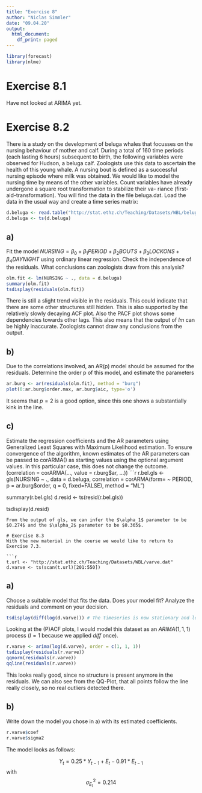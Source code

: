 ```yaml
---
title: "Exercise 8"
author: "Niclas Simmler"
date: "09.04.20"
output:
  html_document:
    df_print: paged
---
```

```r
library(forecast)
library(nlme)
```

# Exercise 8.1
Have not looked at ARIMA yet.

# Exercise 8.2

There is a study on the development of beluga whales that focusses on the nursing behaviour of mother and calf. During a total of 160 time periods (each lasting 6 hours) subsequent to birth, the following variables were observed for Hudson, a beluga calf. Zoologists use this data to ascertain the health of this young whale. 
A nursing bout is defined as a successful nursing episode where milk was obtained. We would like to model the nursing time by means of the other variables. Count variables have already undergone a square root transformation to stabilize their va- riance (first-aid-transformation). You will find the data in the file beluga.dat. Load the data in the usual way and create a time series matrix:
```r
d.beluga <- read.table("http://stat.ethz.ch/Teaching/Datasets/WBL/beluga.dat", header = TRUE)
d.beluga <- ts(d.beluga)
```

## a)
Fit the model $NURSING = \beta_0 + \beta_1 PERIOD + \beta_2 BOUTS + \beta_3 LOCKONS + \beta_4 DAYNIGHT$ using ordinary linear regression. Check the independence of the residuals. What conclusions can zoologists draw from this analysis?

```r
olm.fit <- lm(NURSING ~ ., data = d.beluga)
summary(olm.fit)
tsdisplay(residuals(olm.fit))
```
There is still a slight trend visible in the residuals. This could indicate that there are some other structures still hidden. This is also supported by the relatively slowly decaying ACF plot. Also the PACF plot shows some dependencies towards other lags. This also means that the output of $lm$ can be highly inaccurate. Zoologists cannot draw any conclusions from the output. 

## b)
Due to the correlations involved, an AR(p) model should be assumed for the residuals. Determine the order p of this model, and estimate the parameters
```r
ar.burg <- ar(residuals(olm.fit), method = "burg")
plot(0:ar.burg$order.max, ar.burg$aic, type='o')
```
It seems that $p=2$ is a good option, since this one shows a substantially kink in the line.

## c)
Estimate the regression coefficients and the AR parameters using Generalized Least Squares with Maximum Likelihood estimation. 
To ensure convergence of the algorithm, known estimates of the AR parameters can be passed to corARMA() as starting values using the optional argument values. In this particular case, this does not change the outcome.(correlation = corARMA(..., value = r.burg$ar, ...))
```r
r.bel.gls <- gls(NURSING ~ ., data = d.beluga, correlation = corARMA(form= ~ PERIOD, p = ar.burg$order, q = 0, fixed=FALSE), method = "ML")

summary(r.bel.gls)
d.resid <- ts(resid(r.bel.gls))

tsdisplay(d.resid)
```
From the output of gls, we can infer the $\alpha_1$ parameter to be $0.274$ and the $\alpha_2$ parameter to be $0.365$. 

# Exercise 8.3
With the new material in the course we would like to return to Exercise 7.3.

```r
t.url <- "http://stat.ethz.ch/Teaching/Datasets/WBL/varve.dat" 
d.varve <- ts(scan(t.url)[201:550])
```


## a)
Choose a suitable model that fits the data. Does your model fit? Analyze the residuals and comment on your decision.

```r
tsdisplay(diff(log(d.varve))) # The timeseries is now stationary and log transformed
```
Looking at the (P)ACF plots, I would model this dataset as an $ARIMA(1,1,1)$ process ($I=1$ because we applied $diff$ once).
```r
r.varve <- arima(log(d.varve), order = c(1, 1, 1))
tsdisplay(residuals(r.varve))
qqnorm(residuals(r.varve))
qqline(residuals(r.varve))
```
This looks really good, since no structure is present anymore in the residuals. We can also see from the QQ-Plot, that all points follow the line really closely, so no real outliers detected there.

## b)
Write down the model you chose in a) with its estimated coefficients.
```r
r.varve$coef
r.varve$sigma2
```

The model looks as follows:

$$
Y_t = 0.25 * Y_{t-1} + E_t - 0.91 * E_{t-1}
$$
with
$$
\sigma^2_{E_t} = 0.214
$$